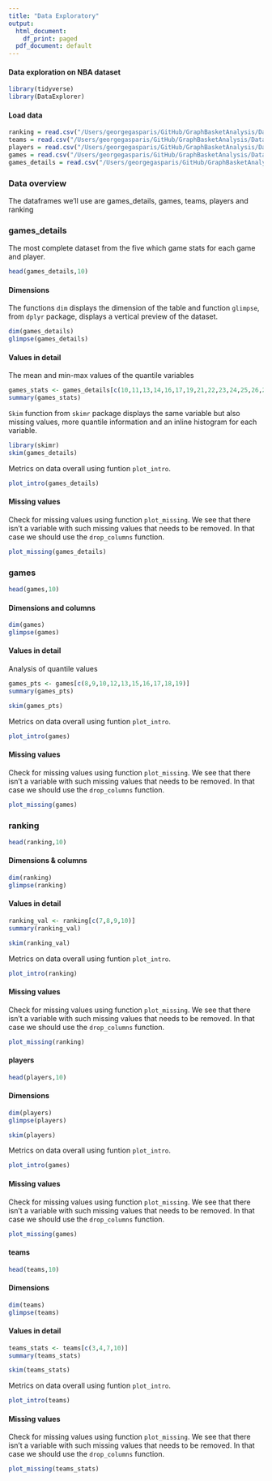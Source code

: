 ```yaml
---
title: "Data Exploratory"
output:
  html_document:
    df_print: paged
  pdf_document: default
---
```

#### Data exploration on NBA dataset
```r
library(tidyverse)
library(DataExplorer)
```

#### Load data
```r
ranking = read.csv("/Users/georgegasparis/GitHub/GraphBasketAnalysis/Data/ranking.csv")
teams = read.csv("/Users/georgegasparis/GitHub/GraphBasketAnalysis/Data/teams.csv")
players = read.csv("/Users/georgegasparis/GitHub/GraphBasketAnalysis/Data/players.csv")
games = read.csv("/Users/georgegasparis/GitHub/GraphBasketAnalysis/Data/games.csv")
games_details = read.csv("/Users/georgegasparis/GitHub/GraphBasketAnalysis/Data/games_details.csv")
```
### Data overview
The dataframes we'll use are games_details, games, teams, players and ranking

### games_details
The most complete dataset from the five which game stats for each game and player.
```r
head(games_details,10)
```
#### Dimensions
The functions ```dim``` displays the dimension of the table and function ```glimpse```, from ```dplyr``` package, displays a vertical preview of the dataset.
```r
dim(games_details)
glimpse(games_details)
```
#### Values in detail
The mean and min-max values of the quantile variables

```r
games_stats <- games_details[c(10,11,13,14,16,17,19,21,22,23,24,25,26,27,28)]
summary(games_stats)
```

```Skim``` function from ```skimr``` package displays the same variable but also missing values, more quantile information and an inline histogram for each variable.
```r
library(skimr)
skim(games_details)
```
Metrics on data overall using funtion ```plot_intro```. 
```r
plot_intro(games_details)
```
#### Missing values
Check for missing values using function ```plot_missing```. We see that there isn’t a variable with such missing values that needs to be removed. In that case we should use the ```drop_columns``` function.
```r
plot_missing(games_details)
```

### games
```r
head(games,10)
```
#### Dimensions and columns
```r
dim(games)
glimpse(games)
```
#### Values in detail 
Analysis of quantile values
```r
games_pts <- games[c(8,9,10,12,13,15,16,17,18,19)]
summary(games_pts)
```
```r
skim(games_pts)
```
Metrics on data overall using funtion ```plot_intro```. 
```r
plot_intro(games)
```
#### Missing values
Check for missing values using function ```plot_missing```. We see that there isn’t a variable with such missing values that needs to be removed. In that case we should use the ```drop_columns``` function.
```r
plot_missing(games)
```

### ranking
```r
head(ranking,10)
```
#### Dimensions & columns
```r
dim(ranking)
glimpse(ranking)
```
#### Values in detail
```r
ranking_val <- ranking[c(7,8,9,10)]
summary(ranking_val)
```
```r
skim(ranking_val)
```
Metrics on data overall using funtion ```plot_intro```. 
```r
plot_intro(ranking)
```
#### Missing values
Check for missing values using function ```plot_missing```. We see that there isn’t a variable with such missing values that needs to be removed. In that case we should use the ```drop_columns``` function.
```r
plot_missing(ranking)
```

#### players
```r
head(players,10)
```

#### Dimensions
```r
dim(players)
glimpse(players)
```
```r
skim(players)
```

Metrics on data overall using funtion ```plot_intro```. 
```r
plot_intro(games)
```
#### Missing values
Check for missing values using function ```plot_missing```. We see that there isn’t a variable with such missing values that needs to be removed. In that case we should use the ```drop_columns``` function.
```r
plot_missing(games)
```

#### teams

```r
head(teams,10)
```
#### Dimensions
```r
dim(teams)
glimpse(teams)
```
#### Values in detail
```r
teams_stats <- teams[c(3,4,7,10)]
summary(teams_stats)
```
```r
skim(teams_stats)
```
Metrics on data overall using funtion ```plot_intro```. 
```r
plot_intro(teams)
```
#### Missing values
Check for missing values using function ```plot_missing```. We see that there isn’t a variable with such missing values that needs to be removed. In that case we should use the ```drop_columns``` function.
```r
plot_missing(teams_stats)
```







